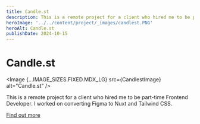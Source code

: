 ```yaml
---
title: Candle.st
description: This is a remote project for a client who hired me to be part-time Frontend Developer. I work on converting Figma to Nuxt and Tailwind CSS.
heroImage: '../../content/project/_images/candlest.PNG'
heroAlt: Candle.st
publishDate: 2024-10-15
---
```





# Candle.st

<Image {...IMAGE_SIZES.FIXED.MDX_LG} src={CandlestImage} alt="Candle.st" />

This is a remote project for a client who hired me to be part-time Frontend Developer. I worked on converting Figma to Nuxt and Tailwind CSS.

[Find out more](https://candle.st/)
